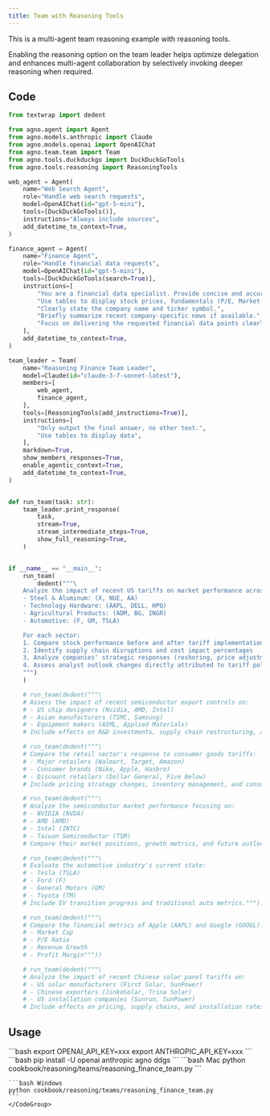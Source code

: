 ```yaml
---
title: Team with Reasoning Tools
---
```

This is a multi-agent team reasoning example with reasoning tools.

<Tip>
Enabling the reasoning option on the team leader helps optimize delegation and enhances multi-agent collaboration by selectively invoking deeper reasoning when required.
</Tip>

## Code
```python cookbook/reasoning/teams/reasoning_finance_team.py
from textwrap import dedent

from agno.agent import Agent
from agno.models.anthropic import Claude
from agno.models.openai import OpenAIChat
from agno.team.team import Team
from agno.tools.duckduckgo import DuckDuckGoTools
from agno.tools.reasoning import ReasoningTools

web_agent = Agent(
    name="Web Search Agent",
    role="Handle web search requests",
    model=OpenAIChat(id="gpt-5-mini"),
    tools=[DuckDuckGoTools()],
    instructions="Always include sources",
    add_datetime_to_context=True,
)

finance_agent = Agent(
    name="Finance Agent",
    role="Handle financial data requests",
    model=OpenAIChat(id="gpt-5-mini"),
    tools=[DuckDuckGoTools(search=True)],
    instructions=[
        "You are a financial data specialist. Provide concise and accurate data.",
        "Use tables to display stock prices, fundamentals (P/E, Market Cap), and recommendations.",
        "Clearly state the company name and ticker symbol.",
        "Briefly summarize recent company-specific news if available.",
        "Focus on delivering the requested financial data points clearly.",
    ],
    add_datetime_to_context=True,
)

team_leader = Team(
    name="Reasoning Finance Team Leader",
    model=Claude(id="claude-3-7-sonnet-latest"),
    members=[
        web_agent,
        finance_agent,
    ],
    tools=[ReasoningTools(add_instructions=True)],
    instructions=[
        "Only output the final answer, no other text.",
        "Use tables to display data",
    ],
    markdown=True,
    show_members_responses=True,
    enable_agentic_context=True,
    add_datetime_to_context=True,
)


def run_team(task: str):
    team_leader.print_response(
        task,
        stream=True,
        stream_intermediate_steps=True,
        show_full_reasoning=True,
    )


if __name__ == "__main__":
    run_team(
        dedent("""\
    Analyze the impact of recent US tariffs on market performance across these key sectors:
    - Steel & Aluminum: (X, NUE, AA)
    - Technology Hardware: (AAPL, DELL, HPQ)
    - Agricultural Products: (ADM, BG, INGR)
    - Automotive: (F, GM, TSLA)

    For each sector:
    1. Compare stock performance before and after tariff implementation
    2. Identify supply chain disruptions and cost impact percentages
    3. Analyze companies' strategic responses (reshoring, price adjustments, supplier diversification)
    4. Assess analyst outlook changes directly attributed to tariff policies
    """)
    )

    # run_team(dedent("""\
    # Assess the impact of recent semiconductor export controls on:
    # - US chip designers (Nvidia, AMD, Intel)
    # - Asian manufacturers (TSMC, Samsung)
    # - Equipment makers (ASML, Applied Materials)
    # Include effects on R&D investments, supply chain restructuring, and market share shifts."""))

    # run_team(dedent("""\
    # Compare the retail sector's response to consumer goods tariffs:
    # - Major retailers (Walmart, Target, Amazon)
    # - Consumer brands (Nike, Apple, Hasbro)
    # - Discount retailers (Dollar General, Five Below)
    # Include pricing strategy changes, inventory management, and consumer behavior impacts."""))

    # run_team(dedent("""\
    # Analyze the semiconductor market performance focusing on:
    # - NVIDIA (NVDA)
    # - AMD (AMD)
    # - Intel (INTC)
    # - Taiwan Semiconductor (TSM)
    # Compare their market positions, growth metrics, and future outlook."""))

    # run_team(dedent("""\
    # Evaluate the automotive industry's current state:
    # - Tesla (TSLA)
    # - Ford (F)
    # - General Motors (GM)
    # - Toyota (TM)
    # Include EV transition progress and traditional auto metrics."""))

    # run_team(dedent("""\
    # Compare the financial metrics of Apple (AAPL) and Google (GOOGL):
    # - Market Cap
    # - P/E Ratio
    # - Revenue Growth
    # - Profit Margin"""))

    # run_team(dedent("""\
    # Analyze the impact of recent Chinese solar panel tariffs on:
    # - US solar manufacturers (First Solar, SunPower)
    # - Chinese exporters (JinkoSolar, Trina Solar)
    # - US installation companies (Sunrun, SunPower)
    # Include effects on pricing, supply chains, and installation rates."""))
```

## Usage

<Steps>
  <Snippet file="create-venv-step.mdx" />

  <Step title="Set your API key">
    ```bash
    export OPENAI_API_KEY=xxx
    export ANTHROPIC_API_KEY=xxx
    ```
  </Step>

  <Step title="Install libraries">
    ```bash
    pip install -U openai anthropic agno ddgs
    ```
  </Step>

  <Step title="Run Example">
    <CodeGroup>
    ```bash Mac
    python cookbook/reasoning/teams/reasoning_finance_team.py
    ```

    ```bash Windows
    python cookbook/reasoning/teams/reasoning_finance_team.py
    ```
    </CodeGroup>
  </Step>

</Steps>
